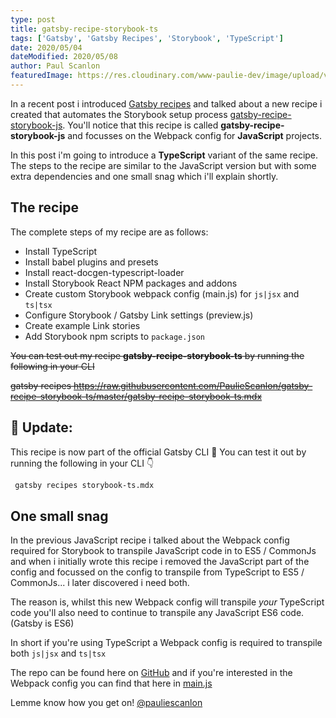 ```yaml
---
type: post
title: gatsby-recipe-storybook-ts
tags: ['Gatsby', 'Gatsby Recipes', 'Storybook', 'TypeScript']
date: 2020/05/04
dateModified: 2020/05/08
author: Paul Scanlon
featuredImage: https://res.cloudinary.com/www-paulie-dev/image/upload/v1595915588/paulie.dev/2020/05/gatsby-recipe-storybook-ts_a6po61.jpg
---
```


In a recent post i introduced [Gatsby recipes](https://www.gatsbyjs.org/blog/2020-04-15-announcing-gatsby-recipes/) and
talked about a new recipe i created that automates the Storybook setup process
[gatsby-recipe-storybook-js](/posts/2020/04/gatsby-recipe-storybook-js/). You'll notice that this recipe is called
**gatsby-recipe-storybook-js** and focusses on the Webpack config for **JavaScript** projects.

In this post i'm going to introduce a **TypeScript** variant of the same recipe. The steps to the recipe are similar to
the JavaScript version but with some extra dependencies and one small snag which i'll explain shortly.

## The recipe

The complete steps of my recipe are as follows:

- Install TypeScript
- Install babel plugins and presets
- Install react-docgen-typescript-loader
- Install Storybook React NPM packages and addons
- Create custom Storybook webpack config (main.js) for `js|jsx` and `ts|tsx`
- Configure Storybook / Gatsby Link settings (preview.js)
- Create example Link stories
- Add Storybook npm scripts to `package.json`

~~You can test out my recipe **gatsby-recipe-storybook-ts** by running the following in your CLI~~

~~gatsby recipes
https://raw.githubusercontent.com/PaulieScanlon/gatsby-recipe-storybook-ts/master/gatsby-recipe-storybook-ts.mdx~~

## 🚨 Update:

This recipe is now part of the official Gatsby CLI 🎉 You can test it out by running the following in your CLI 👇

```sh
 gatsby recipes storybook-ts.mdx
```

## One small snag

In the previous JavaScript recipe i talked about the Webpack config required for Storybook to transpile JavaScript code
in to ES5 / CommonJs and when i initially wrote this recipe i removed the JavaScript part of the config and focussed on
the config to transpile from TypeScript to ES5 / CommonJs... i later discovered i need both.

The reason is, whilst this new Webpack config will transpile _your_ TypeScript code you'll also need to continue to
transpile any JavaScript ES6 code. (Gatsby is ES6)

In short if you're using TypeScript a Webpack config is required to transpile both `js|jsx` and `ts|tsx`

The repo can be found here on [GitHub](https://github.com/PaulieScanlon/gatsby-recipe-storybook-ts) and if you're
interested in the Webpack config you can find that here in
[main.js](https://github.com/PaulieScanlon/gatsby-recipe-storybook-ts/blob/master/recipe/main.js)

Lemme know how you get on! [@pauliescanlon](https://twitter.com/PaulieScanlon)
